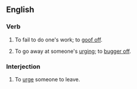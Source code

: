==English==

===Verb===
{{en-verb|inf=to [[screw]] [[off]]|screws off|screwing off|screwed off}}

# {{colloquial}} To fail to do one's work; to [[goof off]].
# {{colloquial}} To go away at someone's [[urging]]; to [[bugger off]].

===Interjection===
{{en-intj|pos=[[screw]] [[off]]}}
# To [[urge]] someone to leave.